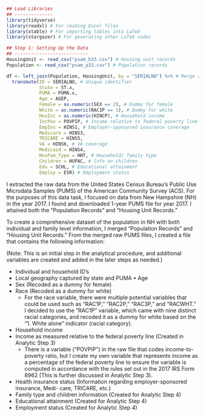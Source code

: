
```r

## Load Libraries
## --------------
library(tidyverse)
library(readxl) # For reading Excel files
library(xtable) # For importing tables into LaTeX
library(stargazer) # For generating other LaTeX codes

## Step 1: Setting Up the Data
## ---------------------------
HousingUnit <- read_csv("psam_h33.csv") # Housing unit records
Population <- read_csv("psam_p33.csv") # Population records

df <- left_join(Population, HousingUnit, by = "SERIALNO") %>% # Merge records
  transmute(ID = SERIALNO, # Unique identifier
            State = ST.x, 
            PUMA = PUMA.x, 
            Age = AGEP, 
            Female = as.numeric(SEX == 2), # Dummy for female
            White = as.numeric(RAC1P == 1), # Dummy for white
            HouInc = as.numeric(HINCP), # Household income 
            IncPov = POVPIP, # Income relative to federal poverty line (from raw data)
            EmpIns = HINS1, # Employer-sponsored insurance coverage
            Medicare = HINS3, 
            TRICARE = HINS5, 
            VA = HINS6, # VA coverage
            Medicaid = HINS4,
            HouFam_Type = HHT, # Household/ family type
            Children = HUPAC, # Info on children
            Edu = SCHL, # Educational attainment 
            Employ = ESR) # Employment status

```

I extracted the raw data from the United States Census Bureau’s Public Use Microdata Samples (PUMS) of the American Community Survey (ACS). For the purposes of this data task, I focused on data from New Hampshire (NH) in the year 2017. I found and downloaded 1-year PUMS file for year 2017. I attained both the “Population Records” and “Housing Unit Records.”

To create a comprehensive dataset of the population in NH with both individual and family level information, I merged “Population Records” and “Housing Unit Records.” From the merged raw PUMS files, I created a file that contains the following information:

(Note: This is an initial step in the analytical procedure, and additional variables are created and added in the later steps as needed.)

* Individual and household ID’s
* Local geography captured by state and PUMA • Age
* Sex (Recoded as a dummy for female)
* Race (Recoded as a dummy for white)
    * For the race variable, there were multiple potential variables that could be used such as “RAC1P,” “RAC2P,” “RAC3P,” and “RACWHT.” I decided to use the “RAC1P” variable, which came with nine distinct racial categories, and recoded it as a dummy for white based on the “1. White alone” indicator (racial category).
* Household income
* Income as measured relative to the federal poverty line (Created in Analytic Step 3)
    * There is a variable (“POVPIP”) in the raw file that codes income-to-poverty ratio, but I create my own variable that represents income as a percentage of the federal poverty line to ensure the variable is computed in accordance with the rules set out in the 2017 IRS Form 8962 (This is further discussed in Analytic Step 3).
* Health insurance status (Information regarding employer-sponsored insurance, Medi- care, TRICARE, etc.)
* Family type and children information (Created for Analytic Step 4)
* Educational attainment (Created for Analytic Step 4)
* Employment status (Created for Analytic Step 4)
